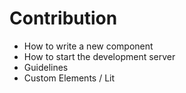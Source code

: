 
<Meta title="Introduction/Contribution" />

# Contribution

- How to write a new component
- How to start the development server
- Guidelines
- Custom Elements / Lit


